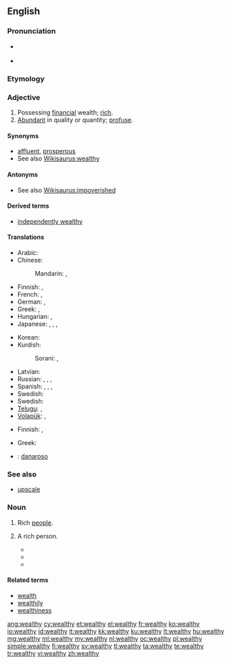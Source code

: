 ==English==
{{wikipedia}}

===Pronunciation===
* {{a|US}} {{IPA|/ˈwɛlθ.i/}}
* {{rhymes|ɛlθi}}

===Etymology===
{{suffix|wealth|y}}

===Adjective===
{{en-adj|wealthi|er|more}}

# Possessing [[financial]] wealth; [[rich]].
# [[abundant|Abundant]] in quality or quantity; [[profuse]].

====Synonyms====
* [[affluent]], [[prosperous]]
* See also [[Wikisaurus:wealthy]]

====Antonyms====
* See also [[Wikisaurus:impoverished]]

====Derived terms====
* [[independently wealthy]]

====Translations====
{{trans-top|rich}}
* Arabic: {{t-|ar|غني|tr=ghaniy}}
* Chinese:
*: Mandarin: {{t-|cmn|富有|tr=fùyǒu|sc=Hani}},  {{t-|cmn|富|alt=富的|tr=fù-de|sc=Hani}}
* Finnish: {{t+|fi|varakas}}, {{t+|fi|äveriäs}}
* French: {{t+|fr|riche}},  {{t+|fr|nanti}}
* German: {{t+|de|wohlhabend}}, {{t+|de|reich}}
* Greek: {{t+|el|πλούσιος||tr=ploúsios}}, {{t+|el|εύπορος||tr=éfporos}}
* Hungarian: {{t+|hu|gazdag}}, {{t+|hu|vagyonos}}
* Japanese: {{t-|ja|裕福|alt=裕福な|tr=yūfuku-na}},  {{t-|ja|豊か|alt=豊かな|tr=ゆたかな, yutaka-na}},  {{t+|ja|富有|alt=富有な|tr=ふゆうな, fuyū-na}},  {{t-|ja|金持|alt=金持の|tr=かねもちの, kanemochi-no}}
{{trans-mid}}
* Korean: {{t-|ko|풍부한|tr=pungbuhan|sc=Hang}}
* Kurdish:
*: Sorani: {{t|ku|دۆڵه‌مه‌ند|tr=dollemend|sc=ku-Arab}}, {{t|ku|خاوه‌ن پاره‌|tr=xawen pare|sc=ku-Arab}}
* Latvian: {{t-|lv|turīgs}}
* Russian: {{t+|ru|богатый|tr=bogátyj}},  {{t+|ru|состоятельный|tr=sostojátel'nyj}},  {{t+|ru|зажиточный|tr=zažítočnyj}},  {{t+|ru|обеспеченный|tr=obespéčennyj}}
* Spanish: {{t+|es|adinerado}}, {{t+|es|rico}}, {{t-|es|próspero}}, {{t-|es|acomodado}}
* Swedish: {{t+|sv|rik}}
* Swedish: {{t+|sv|rik}}
* [[Telugu]]: {{t+|te|ధనిక|tr=dhanika|sc=Telu}}, {{t-|te|సంపన్న|tr=sampanna|sc=Telu}}
* [[Volapük]]: {{t+|vo|benolabik}}, {{t+|vo|liegik}}
{{trans-bottom}}

{{trans-top|abundant}}
* Finnish: {{t+|fi|varakas}}, {{t+|fi|äveriäs}}
{{trans-mid}}
* Greek: {{t+|el|πλούσιος||tr=ploúsios}}
{{trans-bottom}}

{{checktrans-top}}
* {{ttbc|it}}: [[danaroso]]
{{trans-bottom}}

===See also===
* [[upscale]]

===Noun===
{{en-noun|-|wealthies}}

# {{uncountable|[[precede]]d by {{term|the}}}} Rich [[people]].
# {{countable}} A rich person.
#* {{quote-news|title=A Real Presidential Choice Is Being Ignored|work=Evening Independent|date=Dec 6|year=1975|passage=it was possible for a group like the Libertarians to hope that a couple of weakminded '''wealthies''' might donate the seed money to get a campaign rolling.}}
#* {{quote-news|title=Public TV Presents miracle Series|work=Argus-Press|date=Apr 4|year=1977|passage=''Bernice'' is a nice, sardonic tale of envy and young '''wealthies''' of the pre-flapper era, when a girl who bobbed her hair was thought loose by the flask-bearing blades who tried to get her tight.}}
#* {{quote-news|title=Can the Democrats Deliver?|work=Washington Post|date=Nov 16|year=2006|passage=Ending tax cuts to '''wealthies''' would only increase tax revenues by $40 - $60 billion a year - about 20 of current deficit - so its a waste of time.}}

====Related terms====
* [[wealth]]
* [[wealthily]]
* [[wealthiness]]

[[ang:wealthy]]
[[cy:wealthy]]
[[et:wealthy]]
[[el:wealthy]]
[[fr:wealthy]]
[[ko:wealthy]]
[[io:wealthy]]
[[id:wealthy]]
[[it:wealthy]]
[[kk:wealthy]]
[[ku:wealthy]]
[[lt:wealthy]]
[[hu:wealthy]]
[[mg:wealthy]]
[[ml:wealthy]]
[[my:wealthy]]
[[nl:wealthy]]
[[oc:wealthy]]
[[pl:wealthy]]
[[simple:wealthy]]
[[fi:wealthy]]
[[sv:wealthy]]
[[tl:wealthy]]
[[ta:wealthy]]
[[te:wealthy]]
[[tr:wealthy]]
[[vi:wealthy]]
[[zh:wealthy]]
